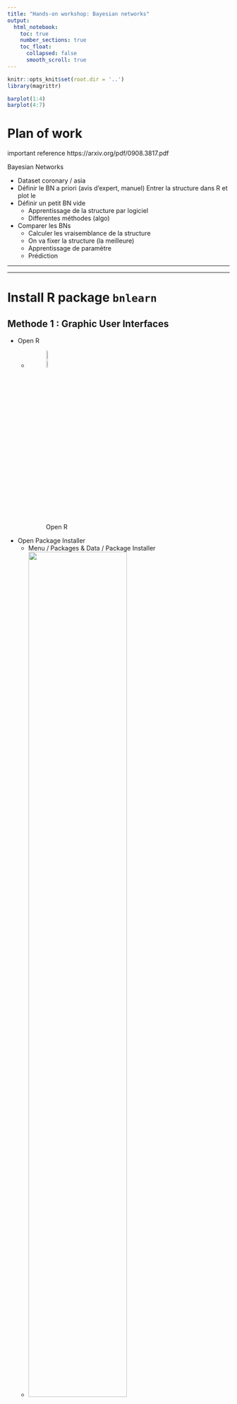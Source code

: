 ```yaml
---
title: "Hands-on workshop: Bayesian networks"
output: 
  html_notebook:
    toc: true
    number_sections: true
    toc_float:
      collapsed: false
      smooth_scroll: true
---
```


```r
knitr::opts_knit$set(root.dir = '..')
library(magrittr)
```


```r

barplot(1:4)
barplot(4:7)

```

# Plan of work

important reference 
https://arxiv.org/pdf/0908.3817.pdf

Bayesian Networks

- Dataset coronary / asia
- Définir le BN a priori (avis d'expert, manuel)
Entrer la structure dans R et plot le
- Définir un petit BN vide
    - Apprentissage de la structure par logiciel
    - Differentes méthodes (algo)
- Comparer les BNs
    - Calculer les vraisemblance de la structure
    - On va fixer la structure (la meilleure)
    - Apprentissage de paramètre
    - Prédiction

-----------------------------------------------------------------------------------------------------------------------------------

-----------------------------------------------------------------------------------------------------------------------------------


# Install R package `bnlearn`

## Methode 1 : Graphic User Interfaces

- Open R
    - ![Open R](imgs/R_logo.png){ width=10% }
- Open Package Installer
    - Menu / Packages & Data / Package Installer
    - ![](imgs/PackageInstallerMenu.png){ width=70% }
- install package `bnlearn`

![](imgs/PackageInstallerInterface.png){ width=49% } ![](imgs/PackageInstallerMenuSearchBnlearn.png){ width=49% }

- Click on "Get List"
    - Choose an CRAN mirrors (you are free to choose)
- search `bnlearn`
    <!-- - ![](imgs/PackageInstallerMenuSearchBnlearn.png){ width=50% } -->
- select `bnlearn` 
    - the selected line turns to blue
    - the "install Selected" buttom turns to blue
- click on "install Selected" buttom
- close the "Package Installer" window
- load the package `bnlearn`
- copy and past following code to console prompt after `>`

```r
if(require(bnlearn)){
  print("Congratulations")
}else{
  source('http://bioconductor.org/biocLite.R')
  biocLite('Rgraphviz')
  biocLite("RBGL")
  install.packages("bnlearn")
  if(require(bnlearn)){
    print("Congratulations")
  }else print("Contact us !!!")
}
```

## Methode 2 : console prompt `>`

```r
if(require(bnlearn)){
  print("Congratulations")
}else{
  source('http://bioconductor.org/biocLite.R')
  biocLite('Rgraphviz')
  biocLite("RBGL")
  install.packages("bnlearn")
  if(require(bnlearn)){
    print("Congratulations")
  }else print("Contact us !!!")
}
```

-----------------------------------------------------------------------------------------------------------------------------------

-----------------------------------------------------------------------------------------------------------------------------------

# Exercise

## What is data ?

The hands-on workshop is based on the `asia`, a small synthetic data set from Lauritzen and Spiegelhalter (1988) about lung diseases (tuberculosis, lung cancer or bronchitis) and visits to Asia.

**Source**
Lauritzen S, Spiegelhalter D (1988). "Local Computation with Probabilities on Graphical Structures and their Application to Expert Systems (with discussion)". Journal of the Royal Statistical Society: Series B (Statistical Methodology), 50(2), 157-224.

## Explore the `asia`  (synthetic) dataset

```r
# check declared variables in the memory
ls()
# import the dataset called asia
data(asia)
# Verify if dataset "asia"" appears in the memory ?
ls()
```


**Format**
The asia data set contains the following variables:

- `D` (dyspnoea),       
    - a two-level factor with levels `yes` and `no`.
- `T` (tuberculosis),   
    - a two-level factor with levels `yes` and `no`.
- `L` (lung cancer),    
    - a two-level factor with levels `yes` and `no`.
- `B` (bronchitis),     
    - a two-level factor with levels `yes` and `no`.
- `A` (visit to Asia),  
    - a two-level factor with levels `yes` and `no`.
- `S` (smoking),        
    - a two-level factor with levels `yes` and `no`.
- `X` (chest X-ray),    
    - a two-level factor with levels `yes` and `no`.
- `E` (tuberculosis versus lung cancer/bronchitis), 
    - a two-level factor with levels `yes` and `no`.

**Usage**

```r
# what's the class of "asia" ?
class(asia)

# what is data in this dataset ?
# asia
# first five lines should be enough to get a very first idea of the dataset
head(asia, N = 5)

# how many individuals ?
dim(asia)

# summarise the database use a build-in funtion summary()
summary(asia)
```

**Note**
Lauritzen and Spiegelhalter (1988) motivate this example as follows:

“Shortness-of-breath (dyspnoea) may be due to tuberculosis, lung cancer or bronchitis, or none of them, or more than one of them. A recent visit to Asia increases the chances of tuberculosis, while smoking is known to be a risk factor for both lung cancer and bronchitis. The results of a single chest X-ray do not discriminate between lung cancer and tuberculosis, as neither does the presence or absence of dyspnoea.”

Standard learning algorithms are not able to recover the true structure of the network because of the presence of a node (E) with conditional probabilities equal to both 0 and 1. Monte Carlo tests seems to behave better than their parametric counterparts.

----

## What is the Bayesian Network structure ?

### Expert-driven approach
#### Example

<!-- # ```{r echo=FALSE} -->
```r
# manually define a BN structure
dag.example = model2network("[Earthquake][Alert|Earthquake][Anxiety|Alert:Earthquake]")
# Plot the graph associated with a Bayesian network
graphviz.plot(dag.example)
```



#### Excercise 1

Now, it's your turn : 

**Suppose** we use the following variable names:

- A : Visit to Asia
- B : Bronchitis
- D : Dyspnea
- L : Lung Cancer
- T : Tuberculosis
- S : Smoking History
- X : Chest X-ray

**Define a DAG representing the causal relationships among these variables based on your knowledge**

- What are the causal relationships ?
- Use a DAG to represent the causal relationships.
- Enter your BN structure with `model2network()`.
- Plot your BN structure with `graphviz.plot()`.

```r
# create and plot the network structure.
dag = model2network("[A][S][T|A][L|S][B|S][D|B:E][E|T:L][X|E]")
class(dag)
## Plot
graphviz.plot(dag)
```


<!-- ```{r} -->
<!-- bn -->
<!-- graphviz.plot(bn) -->
<!-- ``` -->


#### Excercise 2

Exercises from http://www.cs.technion.ac.il/~dang/books/Learning%20Bayesian%20Networks(Neapolitan,%20Richard).pdf

Consider the following piece of medical knowledge taken from [Lauritzen and Spiegelhalter, 1988]: 

- Tuberculosis and lung cancer can each cause shortness of breath (dyspnea) and a positive chest X-ray. 
- Bronchitis is another cause of dyspnea. 
- A recent visit to Asia can increase the probability of tuberculosis. 
- Smoking can cause both lung cancer and bronchitis. 

**Create again a DAG representing the causal relationships among these variables based on medical knowledge taken from [Lauritzen and Spiegelhalter, 1988]**


### Data-driven approach

`inter.iamb(asia)` and `hc(asia)`

```r
graphviz.plot(dag)
graphviz.plot(inter.iamb(asia))
graphviz.plot(hc(asia))
```



======================




<!-- Questions : -->

<!-- - Complete the construction of a Bayesian network by determining values for the conditional probability distributions in this DAG `either` based on your own subjective judgement or from data. -->

<!-- ## Exercise 2 -->
<!-- Construct again a DAG representing the causal relationships described in Exercise 1, but this time include auxiliary parent variables representing the possible values of the parameters in the conditional distributions. Suppose we use the following variable names: -->

<!-- A : Visit to Asia -->
<!-- B : Bronchitis -->
<!-- D : Dyspnea -->
<!-- L : Lung Cancer -->
<!-- T : Tuberculosis. -->
<!-- S : Smoking History -->
<!-- X : Chest X-ray -->

<!-- - Identify the auxiliary parent variables, whose values we need to ascertain, for each of the following calculations: -->

<!-- 1. P({B}|{S,D}). -->
<!-- 2. P({L}|{S, D}). -->
<!-- 3. P({T}|{S,D}). -->


<!-- ---- -->

<!-- # Structure learning -->

<!-- The first step in learning a Bayesian network is structure learning, that is, using the data to determine which arcs are present in the graph that underlies the model. Normally, we would like for that to be a purely data-driven process — for the purposes of exploring the data, in benchmarking learning algorithms, or just because we do not know much about the phenomenon we are trying to model. However, in some contexts we have prior knowledge on what the structure of the network should look like and we would like to incorporate such knowledge in the structure learning process. One way to do that is to use whitelists and blacklists. Both are implemented as follows in bnlearn. -->

<!-- - Arcs in the whitelist are always included in the network. -->
<!-- - Arcs in the blacklist are never included in the network. -->
<!-- - Any arc whitelisted and blacklisted at the same time is assumed to be whitelisted, and is thus removed from the blacklist. In other words, the whitelist has precedence over the blacklist. -->

<!-- These general rules are applied in slightly differently to different classes of structure learning aglorithms, because the latter search for the optimal model in different spaces and in different ways. For instance, score-based learning algorithms operate on the space of DAGs, and therefore cannot deal with whitelisted undirected arcs. -->

<!-- Both whitelists and blacklist can be specified using: -->


<!-- ----  -->
<!-- http://www.ucdenver.edu/academics/colleges/PublicHealth/Academics/departments/Biostatistics/WorkingGroups/Documents/Networks%20Presentation%20With%20Sachs%20-%20032317.pdf -->

<!-- https://arxiv.org/pdf/0908.3817.pdf -->


<!-- ----  -->

<!-- All structure learning methods boil down to three approaches: -->

<!-- 1. Constraint-based -->
<!-- 1. Score-based -->
<!-- 1. Hybrid-based -->


<!-- ## Constraint-based -->

<!-- Functions in bnlearn include gs, iamb, fast.iamb, inter.iamb, mmpc, and -->
<!-- si.hiton.pc -->

<!-- ```{r} -->
<!-- plot(inter.iamb(learning.test)) -->
<!-- plot(inter.iamb(learning.test, blacklist = c("A", "B"))) -->

<!-- graphviz.plot(inter.iamb(asia)) -->
<!-- graphviz.plot(hc(asia)) -->
<!-- ``` -->


<!-- ## Score-based -->
<!-- Functions in bnlearn include hc and tabu -->

<!-- ## Hybrid-based -->
<!-- Functions in `bnlearn` include `mmhc` and `rsmax2` where for `rsmax2` you can specify your own combinations of restrict and maximize algorithms -->

<!-- ## Compute the likelihood -->



<!-- ```{r} -->
<!-- learn.net = empty.graph(names(asia)) -->
<!-- graphviz.plot(learn.net) -->

<!-- modelstring(learn.net) = "[A][S][B|S][L|S][T|A][E|L:T][D|B:E][X|E]" -->
<!-- graphviz.plot(learn.net) -->

<!-- # We can compute the network score of a particular graph for a particular data set with the score() function (manual); if the score function is not specified, the BIC score is returned for both continuous and discrete data. -->
<!-- # Other score functions can be used by changing the type, as documented in the manual page of the function. -->
<!-- score(learn.net, asia, type = "bic") -->
<!-- score(learn.net, asia, type = "aic") -->
<!-- score(learn.net, asia, type = "bde") -->

<!-- ``` -->

<!-- **Remarks** -->

<!-- - the number of variables in the network and in the data must be the same, although the order is not important. -->
<!-- - the names of the variables must match as well. -->

<!-- # Parameter learning -->

<!-- Once the structure of a DAG has been determined, the parameters can be determined as well -->

<!-- Two most common approaches are maximum likelihood estimation and Bayesian estimation (not available for GBNs in bnlearn) -->

<!-- Parameter estimates are based only on the subset of data spanning the considered variable and its parents -->

<!-- The `bn.fit` function from bnlearn will automatically determine the type of data and fit parameters -->

<!-- ```{r} -->
<!-- dag = model2network("[A][S][T|A][L|S][B|S][D|B:E][E|T:L][X|E]") -->
<!-- graphviz.plot(dag) -->
<!-- ``` -->

<!-- ```{r} -->
<!-- fitted = bn.fit(dag, asia) -->
<!-- fitted$T -->
<!-- ``` -->

<!-- ```{r} -->
<!-- fitted$D -->
<!-- ``` -->

<!-- Creating custom fitted Bayesian networks using both data and expert knowledge -->

<!-- - For discrete Bayesian networks (or discrete nodes in conditional Gaussian networks) we can extract the conditional probability table stored in the bn.fit object with coef(), modify it, and re-save it. -->

<!-- ## Notes on learning -->

<!--  The arguments blacklist and whitelist can be specified in structure learning -->
<!-- functions to force the absence and presence of specific edges, respectively -->


<!-- # Using BNs : inference (Prediction) -->

<!-- ## Types of queries -->

<!-- - Conditional probability -->
<!--     - Interested in the marginal posterior probability distribution of variables given -->
<!-- evidence on other variables -->
<!-- - Most likely outcome (a.k.a. maximum a posteriori) -->
<!--     - Interested in finding the configuration of the variables that have the highest -->
<!-- posterior probability (discre -->
<!-- ```{r} -->
<!-- dag = model2network("[A][C][F][B|A][D|A:C][E|B:F]") -->
<!-- fitted = bn.fit(dag, learning.test) -->

<!-- fitted %>% class() -->
<!-- fitted$C -->
<!-- cpt = coef(fitted$C) -->
<!-- cpt[1:3] = c(0.50, 0.25, 0.25) -->
<!-- fitted$C = cpt -->
<!-- fitted$C -->
<!-- ``` -->

